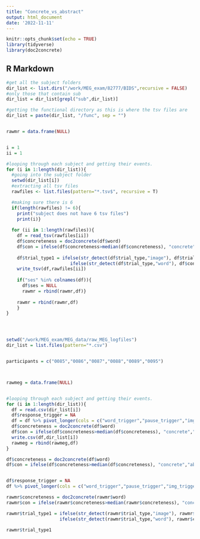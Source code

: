 ```yaml
---
title: "Concrete_vs_abstract"
output: html_document
date: '2022-11-11'
---
```


```r
knitr::opts_chunk$set(echo = TRUE)
library(tidyverse)
library(doc2concrete)
```


## R Markdown

```r
#get all the subject folders
dir_list <- list.dirs("/work/MEG_exam/82777/BIDS",recursive = FALSE) 
#only those that contain sub
dir_list = dir_list[grepl("sub",dir_list)]

#getting the functional directory as this is where the tsv files are
dir_list = paste(dir_list, "/func", sep = "")


rawmr = data.frame(NULL)


i = 1
ii = 1

#looping through each subject and getting their events.
for (i in 1:length(dir_list)){
  #going into the subject folder
  setwd(dir_list[i])
  #extracting all tsv files
  rawfiles <- list.files(pattern="*.tsv$", recursive = T)

  #making sure there is 6
  if(length(rawfiles) != 6){
    print("subject does not have 6 tsv files")
    print(i)}
  
  for (ii in 1:length(rawfiles)){
    df = read_tsv(rawfiles[ii])
    df$concreteness = doc2concrete(df$word)
    df$con = ifelse(df$concreteness>median(df$concreteness), "concrete","abstract")
    
    df$trial_type1 = ifelse(str_detect(df$trial_type,"image"), df$trial_type,
                        ifelse(str_detect(df$trial_type,"word"), df$con,NA))
    write_tsv(df,rawfiles[ii])
    
    if("ses" %in% colnames(df)){
      df$ses = NULL
      rawmr = rbind(rawmr,df)}
    
    rawmr = rbind(rawmr,df)
    }
}





```

```r
setwd("/work/MEG_exam/MEG_data/raw_MEG_logfiles")
dir_list = list.files(pattern="*.csv")


participants = c("0085","0086","0087","0088","0089","0095")



rawmeg = data.frame(NULL)


#looping through each subject and getting their events.
for (i in 1:length(dir_list)){
  df = read.csv(dir_list[i])
  df$response_trigger = NA
  df = df %>% pivot_longer(cols = c("word_trigger","pause_trigger","img_trigger","response_trigger"))
  df$concreteness = doc2concrete(df$word)
  df$con = ifelse(df$concreteness>median(df$concreteness), "concrete","abstract")
  write.csv(df,dir_list[i])
  rawmeg = rbind(rawmeg,df)
}


```



```r

df$concreteness = doc2concrete(df$word)
df$con = ifelse(df$concreteness>median(df$concreteness), "concrete","abstract")


df$response_trigger = NA
df %>% pivot_longer(cols = c("word_trigger","pause_trigger","img_trigger","response_trigger"))
```









```r

rawmr$concreteness = doc2concrete(rawmr$word)
rawmr$con = ifelse(rawmr$concreteness>median(rawmr$concreteness), "concrete","abstract")

rawmr$trial_type1 = ifelse(str_detect(rawmr$trial_type,"image"), rawmr$trial_type,
                    ifelse(str_detect(rawmr$trial_type,"word"), rawmr$con,NA))

rawmr$trial_type1
```


